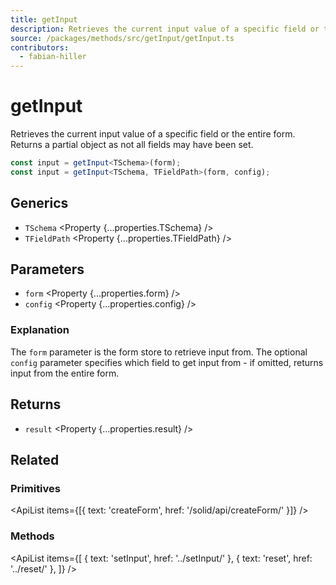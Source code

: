 ```yaml
---
title: getInput
description: Retrieves the current input value of a specific field or the entire form.
source: /packages/methods/src/getInput/getInput.ts
contributors:
  - fabian-hiller
---
```



# getInput

Retrieves the current input value of a specific field or the entire form. Returns a partial object as not all fields may have been set.

```ts
const input = getInput<TSchema>(form);
const input = getInput<TSchema, TFieldPath>(form, config);
```

## Generics

- `TSchema` <Property {...properties.TSchema} />
- `TFieldPath` <Property {...properties.TFieldPath} />

## Parameters

- `form` <Property {...properties.form} />
- `config` <Property {...properties.config} />

### Explanation

The `form` parameter is the form store to retrieve input from. The optional `config` parameter specifies which field to get input from - if omitted, returns input from the entire form.

## Returns

- `result` <Property {...properties.result} />

## Related

### Primitives

<ApiList items={[{ text: 'createForm', href: '/solid/api/createForm/' }]} />

### Methods

<ApiList
  items={[
    { text: 'setInput', href: '../setInput/' },
    { text: 'reset', href: '../reset/' },
  ]}
/>
